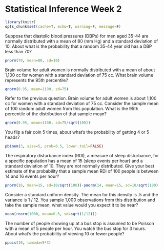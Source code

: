 Statistical Inference Week 2
=============================

```r
library(knitr)
opts_chunk$set(cache=T, echo=T, warning=F, message=F)
```

Suppose that diastolic blood pressures (DBPs) for men aged 35-44 are normally distributed with a mean of 80 (mm Hg) and a standard deviation of 10. 
About what is the probability that a random 35-44 year old has a DBP less than 70?

```r
pnorm(70, mean=80, sd=10)
```

Brain volume for adult women is normally distributed with a mean of about 1,100 cc for women with a standard deviation of 75 cc.
What brain volume represents the 95th percentile?

```r
qnorm(0.95, mean=1100, sd=75)
```

Refer to the previous question. Brain volume for adult women is about 1,100 cc for women with a standard deviation of 75 cc. 
Consider the sample mean of 100 random adult women from this population. What is the 95th percentile of the distribution of that sample mean?

```r
qnorm(0.95, mean=1100, sd=75/sqrt(100))
```

You flip a fair coin 5 times, about what's the probability of getting 4 or 5 heads?

```r
pbinom(3, size=5, prob=0.5, lower.tail=FALSE)
```

The respiratory disturbance index (RDI), a measure of sleep disturbance, for a specific population has a mean of 15 (sleep events per hour) and a standard deviation of 10. They are not normally distributed. Give your best estimate of the probability that a sample mean RDI of 100 people is between 14 and 16 events per hour?

```r
pnorm(16, mean=15, sd=10/sqrt(100))-pnorm(14, mean=15, sd=10/sqrt(100))
```

Consider a standard uniform density. The mean for this density is .5 and the variance is 1 / 12. You sample 1,000 observations from this distribution and take the sample mean, what value would you expect it to be near?

```r
mean(rnorm(1000, mean=0.5, sd=sqrt(1/12)))
```

The number of people showing up at a bus stop is assumed to be Poisson with a mean of 5 people per hour. You watch the bus stop for 3 hours. About what's the probability of viewing 10 or fewer people?

```r
ppois(10, lambda=5*3)
```
